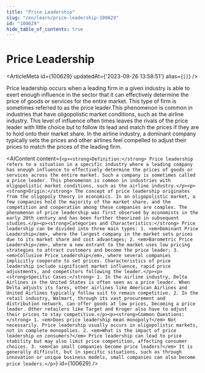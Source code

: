 ```yaml
---
title: "Price Leadership"
slug: "/en/learn/price-leadership-100629"
id: "100629"
hide_table_of_contents: true
---
```



# Price Leadership

<ArticleMeta id={100629} updatedAt={'2023-09-26 13:58:51'} alias={`[]`} />
<div className='border-solid border-b border-t-0 my-4 border-[var(--ifm-color-gray-300)]' />

Price leadership occurs when a leading firm in a given industry is able to exert enough influence in the sector that it can effectively determine the price of goods or services for the entire market. This type of firm is sometimes referred to as the price leader.This phenomenon is common in industries that have oligopolistic market conditions, such as the airline industry. This level of influence often times leaves the rivals of the price leader with little choice but to follow its lead and match the prices if they are to hold onto their market share. In the airline industry, a dominant company typically sets the prices and other airlines feel compelled to adjust their prices to match the prices of the leading firm.

<AIContent content={`<p><strong>Definition:</strong> Price leadership refers to a situation in a specific industry where a leading company has enough influence to effectively determine the prices of goods or services across the entire market. Such a company is sometimes called a price leader. This phenomenon is common in industries with oligopolistic market conditions, such as the airline industry.</p><p><strong>Origin:</strong> The concept of price leadership originates from the oligopoly theory in economics. In an oligopolistic market, a few companies hold the majority of the market share, and the competition and cooperation among these companies are complex. The phenomenon of price leadership was first observed by economists in the early 20th century and has been further theorized in subsequent studies.</p><p><strong>Categories and Characteristics:</strong> Price leadership can be divided into three main types: 1. <em>Dominant Price Leadership</em>, where the largest company in the market sets prices due to its market share and cost advantages; 2. <em>Barometric Price Leadership</em>, where a new entrant to the market uses low pricing strategies to attract customers and become the price leader; 3. <em>Collusive Price Leadership</em>, where several companies implicitly cooperate to set prices. Characteristics of price leadership include significant market influence, rapid price adjustments, and competitors following the leader.</p><p><strong>Specific Cases:</strong> 1. In the airline industry, Delta Airlines in the United States is often seen as a price leader. When Delta adjusts its fares, other airlines like American Airlines and United Airlines typically follow suit to remain competitive. 2. In the retail industry, Walmart, through its vast procurement and distribution network, can offer goods at low prices, becoming a price leader. Other retailers like Target and Kroger also have to adjust their prices to stay competitive.</p><p><strong>Common Questions:</strong> 1. <em>Does price leadership mean monopoly?</em> Not necessarily. Price leadership usually occurs in oligopolistic markets, not in complete monopolies. 2. <em>What is the impact of price leadership on consumers?</em> Price leadership can lead to price stability but may also limit price competition, affecting consumer choices. 3. <em>Can small companies become price leaders?</em> It is generally difficult, but in specific situations, such as through innovation or unique business models, small companies can also become price leaders.</p>`} id={100629} />
